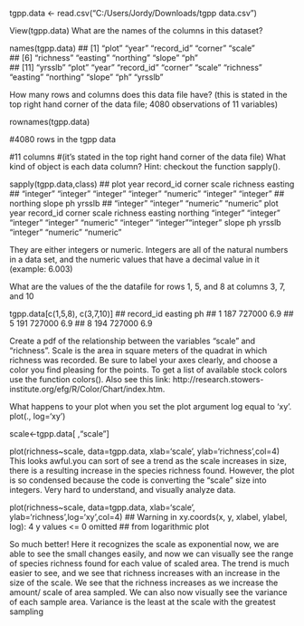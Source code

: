 tgpp.data <- read.csv("C:/Users/Jordy/Downloads/tgpp data.csv")

View(tgpp.data)
What are the names of the columns in this dataset?

names(tgpp.data)
##  [1] "plot"      "year"      "record_id" "corner"    "scale"    
##  [6] "richness"  "easting"   "northing"  "slope"     "ph"       
## [11] "yrsslb"
"plot" "year" "record_id" "corner" "scale" "richness" "easting"
"northing" "slope" "ph" "yrsslb"

How many rows and columns does this data file have? (this is stated in the top right hand corner of the data file; 4080 observations of 11 variables)

rownames(tgpp.data)

#4080 rows in the tgpp data

#11 columns
#(it's stated in the top right hand corner of the data file)
What kind of object is each data column? Hint: checkout the function sapply().

sapply(tgpp.data,class)
##      plot      year record_id    corner     scale  richness   easting 
## "integer" "integer" "integer" "integer" "numeric" "integer" "integer" 
##  northing     slope        ph    yrsslb 
## "integer" "integer" "numeric" "numeric"
plot year record_id corner scale richness easting northing "integer" "integer" "integer" "integer" "numeric" "integer" "integer""integer" slope ph yrsslb "integer" "numeric" "numeric"

They are either integers or numeric. Integers are all of the natural numbers in a data set, and the numeric values that have a decimal value in it (example: 6.003)

What are the values of the the datafile for rows 1, 5, and 8 at columns 3, 7, and 10

tgpp.data[c(1,5,8), c(3,7,10)]
##   record_id easting  ph
## 1       187  727000 6.9
## 5       191  727000 6.9
## 8       194  727000 6.9

Create a pdf of the relationship between the variables "scale" and "richness". Scale is the area in square meters of the quadrat in which richness was recorded. Be sure to label your axes clearly, and choose a color you find pleasing for the points. To get a list of available stock colors use the function colors(). Also see this link: http://research.stowers-institute.org/efg/R/Color/Chart/index.htm.

What happens to your plot when you set the plot argument log equal to 'xy'. plot(., log='xy')

scale<-tgpp.data[ ,"scale"]

plot(richness~scale, data=tgpp.data, xlab='scale', ylab='richness',col=4)
 This looks awful.you can sort of see a trend as the scale increases in size, there is a resulting increase in the species richness found. However, the plot is so condensed because the code is converting the "scale" size into integers. Very hard to understand, and visually analyze data.

plot(richness~scale, data=tgpp.data, xlab='scale', ylab='richness',log='xy',col=4)
## Warning in xy.coords(x, y, xlabel, ylabel, log): 4 y values <= 0 omitted
## from logarithmic plot


So much better! Here it recognizes the scale as exponential now, we are able to see the small changes easily, and now we can visually see the range of species richness found for each value of scaled area. The trend is much easier to see, and we see that richness increases with an increase in the size of the scale. We see that the richness increases as we increase the amount/ scale of area sampled. We can also now visually see the variance of each sample area. Variance is the least at the scale with the greatest sampling 

